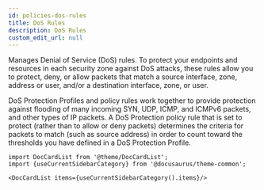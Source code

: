 ```yaml
---
id: policies-dos-rules
title: DoS Rules
description: DoS Rules
custom_edit_url: null
---
```




Manages Denial of Service (DoS) rules. To protect your endpoints and resources in each security zone against
DoS attacks, these rules allow you to protect, deny, or allow packets that match a source interface, zone, address or user,
and/or a destination interface, zone, or user.

DoS Protection Profiles and policy rules work together to provide protection against flooding of many incoming SYN, UDP, ICMP,
and ICMPv6 packets, and other types of IP packets. A DoS Protection policy rule that is set to protect (rather than to allow or
deny packets) determines the criteria for packets to match (such as source address) in order to count toward the thresholds you
have defined in a DoS Protection Profile.




```mdx-code-block
import DocCardList from '@theme/DocCardList';
import {useCurrentSidebarCategory} from '@docusaurus/theme-common';

<DocCardList items={useCurrentSidebarCategory().items}/>
```
      